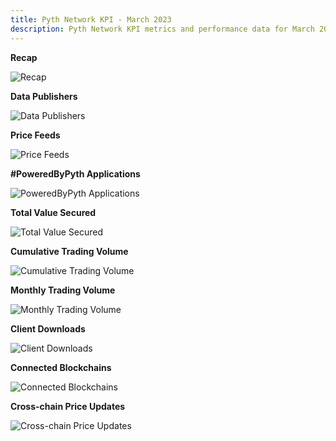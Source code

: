```yaml
---
title: Pyth Network KPI - March 2023
description: Pyth Network KPI metrics and performance data for March 2023.
---
```


**Recap**

![Recap](/images/kpi/march-23/pyth-mar-23.jpg)

**Data Publishers**

![Data Publishers](/images/kpi/march-23/mar-23-publisher-growth.png)

**Price Feeds**

![Price Feeds](/images/kpi/march-23/mar-23-price-feeds.png)

**#PoweredByPyth Applications**

![PoweredByPyth Applications](/images/kpi/march-23/mar-23-apps-integrations.png)

**Total Value Secured**

![Total Value Secured](/images/kpi/march-23/mar-23-dapps-tvs.png)

**Cumulative Trading Volume**

![Cumulative Trading Volume](/images/kpi/march-23/mar-23-traded-volume.png)

**Monthly Trading Volume**

![Monthly Trading Volume](/images/kpi/march-23/mar-23-trading-volume.png)

**Client Downloads**

![Client Downloads](/images/kpi/march-23/mar-23-client-downloads.png)

**Connected Blockchains**

![Connected Blockchains](/images/kpi/march-23/mar-23-connected-blockchains.png)

**Cross-chain Price Updates**

![Cross-chain Price Updates](/images/kpi/march-23/mar-23-price-updates.png)
